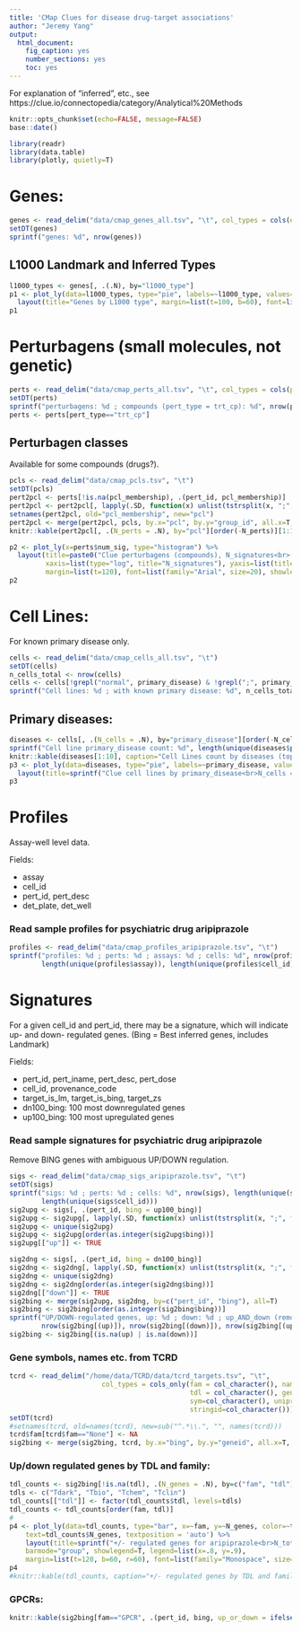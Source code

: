 ```yaml
---
title: 'CMap Clues for disease drug-target associations'
author: "Jeremy Yang"
output:
  html_document:
    fig_caption: yes
    number_sections: yes
    toc: yes
---
```


For explanation of "inferred", etc., see https://clue.io/connectopedia/category/Analytical%20Methods

```r
knitr::opts_chunk$set(echo=FALSE, message=FALSE)
base::date()
```

```r
library(readr)
library(data.table)
library(plotly, quietly=T)
```

# Genes:
```r
genes <- read_delim("data/cmap_genes_all.tsv", "\t", col_types = cols(entrez_id = col_character()))
setDT(genes)
sprintf("genes: %d", nrow(genes))
```

## L1000 Landmark and Inferred Types
```r
l1000_types <- genes[, .(.N), by="l1000_type"]
p1 <- plot_ly(data=l1000_types, type="pie", labels=~l1000_type, values=~N, textinfo="label+value+percent", textposition="auto") %>%
  layout(title="Genes by L1000 type", margin=list(t=100, b=60), font=list(family="Monospace", size=20), showlegend=F)
p1
```

# Perturbagens (small molecules, not genetic)
```r
perts <- read_delim("data/cmap_perts_all.tsv", "\t", col_types = cols(pubchem_cid = col_character()))
setDT(perts)
sprintf("perturbagens: %d ; compounds (pert_type = trt_cp): %d", nrow(perts), sum(perts$pert_type=="trt_cp"))
perts <- perts[pert_type=="trt_cp"]
```

## Perturbagen classes 
Available for some compounds (drugs?).
```r
pcls <- read_delim("data/cmap_pcls.tsv", "\t")
setDT(pcls)
pert2pcl <- perts[!is.na(pcl_membership), .(pert_id, pcl_membership)]
pert2pcl <- pert2pcl[, lapply(.SD, function(x) unlist(tstrsplit(x, ";", fixed=TRUE))), by = pert_id][!is.na(pcl_membership)]
setnames(pert2pcl, old="pcl_membership", new="pcl")
pert2pcl <- merge(pert2pcl, pcls, by.x="pcl", by.y="group_id", all.x=T, all.y=F)
knitr::kable(pert2pcl[, .(N_perts = .N), by="pcl"][order(-N_perts)][1:10], caption="PCLs (top 10)")
```

```r
p2 <- plot_ly(x=perts$num_sig, type="histogram") %>%
  layout(title=paste0("Clue perturbagens (compounds), N_signatures<br>(N_total = ", nrow(perts), ")"), 
         xaxis=list(type="log", title="N_signatures"), yaxis=list(title="N"),
         margin=list(t=120), font=list(family="Arial", size=20), showlegend=F)
p2
```
#

# Cell Lines:
For known primary disease only.
```r
cells <- read_delim("data/cmap_cells_all.tsv", "\t")
setDT(cells)
n_cells_total <- nrow(cells)
cells <- cells[!grepl("normal", primary_disease) & !grepl(";", primary_disease) & !(is.null(primary_disease)) & primary_disease!="other"]
sprintf("Cell lines: %d ; with known primary disease: %d", n_cells_total, nrow(cells))
```

## Primary diseases:
```r
diseases <- cells[, .(N_cells = .N), by="primary_disease"][order(-N_cells)]
sprintf("Cell line primary_disease count: %d", length(unique(diseases$primary_disease)))
knitr::kable(diseases[1:10], caption="Cell Lines count by diseases (top 10)")
p3 <- plot_ly(data=diseases, type="pie", labels=~primary_disease, values=~N_cells, textinfo="label", textposition="auto") %>%
  layout(title=sprintf("Clue cell lines by primary_disease<br>N_cells = %d ; N_disease = %d", nrow(cells), nrow(diseases)), margin=list(t=100, b=60), font=list(family="Monospace", size=12), showlegend=T)
p3
```

# Profiles
Assay-well level data.

Fields:

* assay
* cell_id
* pert_id, pert_desc
* det_plate, det_well

### Read sample profiles for psychiatric drug aripiprazole

```r
profiles <- read_delim("data/cmap_profiles_aripiprazole.tsv", "\t")
sprintf("profiles: %d ; perts: %d ; assays: %d ; cells: %d", nrow(profiles), length(unique(profiles$pert_id)),
        length(unique(profiles$assay)), length(unique(profiles$cell_id)))
```

# Signatures
For a given cell_id and pert_id, there may be a signature, which will indicate up- and down- regulated genes.
(Bing = Best inferred genes, includes Landmark)

Fields:

* pert_id, pert_iname, pert_desc, pert_dose
* cell_id, provenance_code
* target_is_lm, target_is_bing, target_zs
* dn100_bing: 100 most downregulated genes 
* up100_bing: 100 most upregulated genes

### Read sample signatures for psychiatric drug aripiprazole
Remove BING genes with ambiguous UP/DOWN regulation.

```r
sigs <- read_delim("data/cmap_sigs_aripiprazole.tsv", "\t")
setDT(sigs)
sprintf("sigs: %d ; perts: %d ; cells: %d", nrow(sigs), length(unique(sigs$pert_id)),
        length(unique(sigs$cell_id)))
sig2upg <- sigs[, .(pert_id, bing = up100_bing)]
sig2upg <- sig2upg[, lapply(.SD, function(x) unlist(tstrsplit(x, ";", fixed=TRUE))), by=pert_id][!is.na(bing)]
sig2upg <- unique(sig2upg)
sig2upg <- sig2upg[order(as.integer(sig2upg$bing))]
sig2upg[["up"]] <- TRUE

sig2dng <- sigs[, .(pert_id, bing = dn100_bing)]
sig2dng <- sig2dng[, lapply(.SD, function(x) unlist(tstrsplit(x, ";", fixed=TRUE))), by=pert_id][!is.na(bing)]
sig2dng <- unique(sig2dng)
sig2dng <- sig2dng[order(as.integer(sig2dng$bing))]
sig2dng[["down"]] <- TRUE
sig2bing <- merge(sig2upg, sig2dng, by=c("pert_id", "bing"), all=T)
sig2bing <- sig2bing[order(as.integer(sig2bing$bing))]
sprintf("UP/DOWN-regulated genes, up: %d ; down: %d ; up_AND_down (removed): %d", 
        nrow(sig2bing[(up)]), nrow(sig2bing[(down)]), nrow(sig2bing[(up)&(down)]))
sig2bing <- sig2bing[(is.na(up) | is.na(down))]
```

### Gene symbols, names etc. from TCRD

```r
tcrd <- read_delim("/home/data/TCRD/data/tcrd_targets.tsv", "\t",
                       col_types = cols_only(fam = col_character(), name = col_character(),
                                             tdl = col_character(), geneid = col_character(),
                                             sym=col_character(), uniprot=col_character(),
                                             stringid=col_character()))
setDT(tcrd)
#setnames(tcrd, old=names(tcrd), new=sub("^.*\\.", "", names(tcrd)))
tcrd$fam[tcrd$fam=="None"] <- NA
sig2bing <- merge(sig2bing, tcrd, by.x="bing", by.y="geneid", all.x=T, all.y=F)
```

### Up/down regulated genes by TDL and family:

```r
tdl_counts <- sig2bing[!is.na(tdl), .(N_genes = .N), by=c("fam", "tdl")]
tdls <- c("Tdark", "Tbio", "Tchem", "Tclin")
tdl_counts[["tdl"]] <- factor(tdl_counts$tdl, levels=tdls)
tdl_counts <- tdl_counts[order(fam, tdl)]
#
p4 <- plot_ly(data=tdl_counts, type="bar", x=~fam, y=~N_genes, color=~tdl, colors=c("#333333","red","green","blue"),
	text=tdl_counts$N_genes, textposition = 'auto') %>%
	layout(title=sprintf("+/- regulated genes for aripiprazole<br>N_total = %d ; N_fam_none = %d", nrow(sig2bing), nrow(sig2bing[is.na(fam)])), 
	barmode="group", showlegend=T, legend=list(x=.8, y=.9),
	margin=list(t=120, b=60, r=60), font=list(family="Monospace", size=16))
p4
#knitr::kable(tdl_counts, caption="+/- regulated genes by TDL and family")
```

### GPCRs:
```r
knitr::kable(sig2bing[fam=="GPCR", .(pert_id, bing, up_or_down = ifelse((up), "UP", ifelse((down), "DOWN", "?")), sym, name, tdl)], caption="+/- regulated GPCRs")
```


